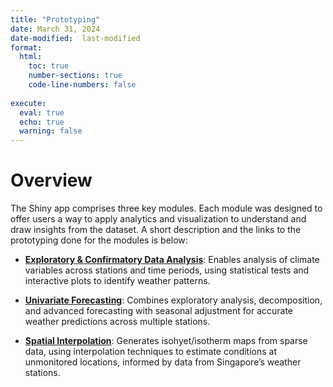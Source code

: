 ```yaml
---
title: "Prototyping"
date: March 31, 2024
date-modified:  last-modified
format:
  html:
    toc: true
    number-sections: true
    code-line-numbers: false
    
execute: 
  eval: true
  echo: true
  warning: false  
---
```


# Overview

The Shiny app comprises three key modules. Each module was designed to offer users a way to apply analytics and visualization to understand and draw insights from the dataset. A short description and the links to the prototyping done for the modules is below:

-   [**Exploratory & Confirmatory Data Analysis**](https://kbuathang-isss608-vaa.netlify.app/take-home_ex/take-home_ex4/take-home_ex4): Enables analysis of climate variables across stations and time periods, using statistical tests and interactive plots to identify weather patterns.

-   [**Univariate Forecasting**](https://jiajialim-isss608.netlify.app/take-home_ex/take-home_ex4/take-home_ex4): Combines exploratory analysis, decomposition, and advanced forecasting with seasonal adjustment for accurate weather predictions across multiple stations.

-   [**Spatial Interpolation**](https://isss608-spacebun.netlify.app/take-home_ex/take-home_ex4/take-home_ex4): Generates isohyet/isotherm maps from sparse data, using interpolation techniques to estimate conditions at unmonitored locations, informed by data from Singapore's weather stations.

